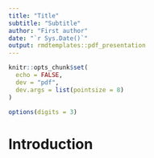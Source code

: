 ```yaml
---
title: "Title"
subtitle: "Subtitle"
author: "First author"
date: "`r Sys.Date()`"
output: rmdtemplates::pdf_presentation
---
```


```r
knitr::opts_chunk$set(
  echo = FALSE,
  dev = "pdf",
  dev.args = list(pointsize = 8)
)

options(digits = 3)
```

# Introduction

